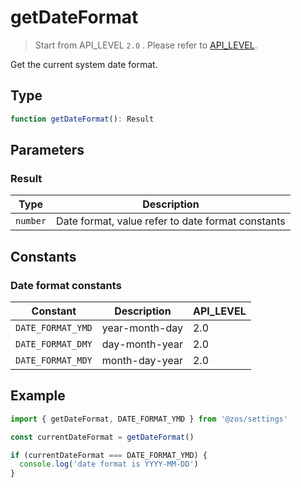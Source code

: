 # getDateFormat

> Start from API_LEVEL `2.0` . Please refer to [API_LEVEL](../../../../guides/framework/device/compatibility.md).

Get the current system date format.

## Type

```ts
function getDateFormat(): Result
```

## Parameters

### Result

| Type                | Description                                       |
| ------------------- | ------------------------------------------------- |
| <code>number</code> | Date format, value refer to date format constants |

## Constants

### Date format constants

| Constant          | Description    | API_LEVEL |
| ----------------- | -------------- | --------- |
| `DATE_FORMAT_YMD` | year-month-day | 2.0       |
| `DATE_FORMAT_DMY` | day-month-year | 2.0       |
| `DATE_FORMAT_MDY` | month-day-year | 2.0       |

## Example

```js
import { getDateFormat, DATE_FORMAT_YMD } from '@zos/settings'

const currentDateFormat = getDateFormat()

if (currentDateFormat === DATE_FORMAT_YMD) {
  console.log('date format is YYYY-MM-DD')
}
```

